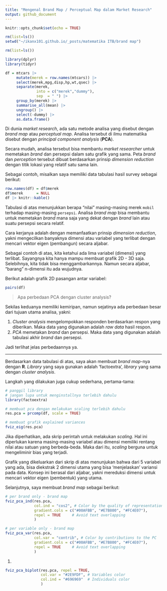 ```yaml
---
title: "Mengenal Brand Map / Perceptual Map dalam Market Research"
output: github_document
---
```


```r
knitr::opts_chunk$set(echo = TRUE)

rm(list=ls())
setwd("~/ikanx101.github.io/_posts/matematika ITB/brand map")

rm(list=ls())

library(dplyr)
library(tidyr)

df = mtcars |> 
     mutate(merek = row.names(mtcars)) |> 
     select(merek,mpg,disp,hp,wt,qsec) |>
     separate(merek,
              into = c("merek","dummy"),
              sep  = " ") |>
     group_by(merek) |>
     summarise_all(mean) |>
     ungroup() |>
     select(-dummy) |>
     as.data.frame()

```

Di dunia _market research_, ada satu metode analisa yang disebut dengan _brand map_ atau _perceptual map_. Analisa tersebut di ilmu matematika disebut dengan _principal component analysis_ (__PCA__).

Secara mudah, analisa tersebut bisa membantu _market researcher_ untuk memetakan _brand_ dan persepsi dalam satu grafik yang sama. Peta _brand_ dan _perception_ tersebut dibuat berdasarkan prinsip _dimension reduction_ dengan titik lokasi yang relatif satu sama lain.

Sebagai contoh, misalkan saya memiliki data tabulasi hasil survey sebagai berikut:

```r
row.names(df) = df$merek
df$merek      = NULL
df |> knitr::kable()
```

Tabulasi di atas menunjukkan berapa "nilai" masing-masing merek `mobil` terhadap masing-masing `persepsi`. Analisa _brand map_ bisa membantu untuk memetakan _brand_ mana saja yang dekat dengan _brand_ lain atau suatu persepsi secara relatif.

Cara kerjanya adalah dengan memanfaatkan prinsip _dimension reduction_, yakni mengecilkan banyaknya dimensi atau variabel yang terlibat dengan mencari vektor eigen (pembangun) secara aljabar.

Sebagai contoh di atas, kita ketahui ada lima variabel (dimensi) yang terlibat. Sayangnya kita hanya mampu membuat grafik 2D - 3D saja. Selebihnya, kita tidak bisa menggambarkannya. Namun secara aljabar, "barang" n-dimensi itu ada wujudnya.

Berikut adalah grafik 2D pasangan antar variabel:

```r
pairs(df)
```

> Apa perbedaan PCA dengan cluster analysis?

Sekilas keduanya memiliki kemiripan, namun sejatinya ada perbedaan besar dari tujuan utama analisa, yakni:

1. _Cluster analysis_ mengelompokkan responden berdasarkan respon yang diberikan. Maka data yang digunakan adalah _raw data_ hasil respon.
1. _PCA_ memetakan _brand_ dan persepsi. Maka data yang digunakan adalah tabulasi akhir _brand_ dan persepsi.

Jadi terlihat jelas perbedaannya ya.

---

Berdasarkan data tabulasi di atas, saya akan membuat _brand map_-nya dengan __R__. _Library_ yang saya gunakan adalah 'factoextra', _library_ yang sama dengan _cluster analysis_.

Langkah yang dilakukan juga cukup sederhana, pertama-tama:

```r
# panggil library
# jangan lupa untuk menginstallnya terlebih dahulu
library(factoextra)

# membuat pca dengan melakukan scaling terlebih dahulu
res.pca = prcomp(df, scale = TRUE)

# membuat grafik explained variances
fviz_eig(res.pca)
```

Jika diperhatikan, ada skrip perintah untuk melakukan _scaling_. Hal ini diperlukan karena masing-masing variabel atau dimensi memiliki rentang nilai atau satuan yang berbeda-beda. Maka dari itu, _scaling_ berguna untuk mengeliminir bias yang terjadi.

Grafik yang dikeluarkan dari skrip di atas menunjukan bahwa dari 5 variabel yang ada, bisa diekstrak 2 dimensi utama yang bisa 'menjelaskan' variansi pada data. Konsep ini berasal dari aljabar, yakni mereduksi dimensi untuk mencari vektor eigen (pembentuk) yang utama.

Selanjutnya, saya membuat _brand map_ sebagai berikut:

```r
# per brand only - brand map
fviz_pca_ind(res.pca,
             col.ind = "cos2", # Color by the quality of representation
             gradient.cols = c("#00AFBB", "#E7B800", "#FC4E07"),
             repel = TRUE     # Avoid text overlapping
             )

# per variable only - brand map
fviz_pca_var(res.pca,
             col.var = "contrib", # Color by contributions to the PC
             gradient.cols = c("#00AFBB", "#E7B800", "#FC4E07"),
             repel = TRUE     # Avoid text overlapping
             )
```

1. 

```r
fviz_pca_biplot(res.pca, repel = TRUE,
                col.var = "#2E9FDF", # Variables color
                col.ind = "#696969"  # Individuals color
                )
```






